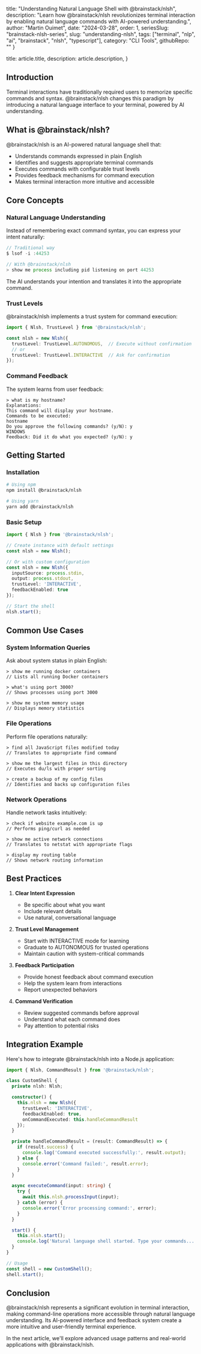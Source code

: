 
  title: "Understanding Natural Language Shell with @brainstack/nlsh",
  description: "Learn how @brainstack/nlsh revolutionizes terminal interaction by enabling natural language commands with AI-powered understanding.",
  author: "Martin Ouimet",
  date: "2024-03-28",
  order: 1,
  seriesSlug: "brainstack-nlsh-series",
  slug: "understanding-nlsh",
  tags: ["terminal", "nlp", "ai", "brainstack", "nlsh", "typescript"],
  category: "CLI Tools",
  githubRepo: ""
}

  title: article.title,
  description: article.description,
}


## Introduction

Terminal interactions have traditionally required users to memorize specific commands and syntax. @brainstack/nlsh changes this paradigm by introducing a natural language interface to your terminal, powered by AI understanding.

## What is @brainstack/nlsh?

@brainstack/nlsh is an AI-powered natural language shell that:
- Understands commands expressed in plain English
- Identifies and suggests appropriate terminal commands
- Executes commands with configurable trust levels
- Provides feedback mechanisms for command execution
- Makes terminal interaction more intuitive and accessible

## Core Concepts

### Natural Language Understanding

Instead of remembering exact command syntax, you can express your intent naturally:

```typescript
// Traditional way
$ lsof -i :44253

// With @brainstack/nlsh
> show me process including pid listening on port 44253
```

The AI understands your intention and translates it into the appropriate command.

### Trust Levels

@brainstack/nlsh implements a trust system for command execution:

```typescript
import { Nlsh, TrustLevel } from '@brainstack/nlsh';

const nlsh = new Nlsh({
  trustLevel: TrustLevel.AUTONOMOUS,  // Execute without confirmation
  // or
  trustLevel: TrustLevel.INTERACTIVE  // Ask for confirmation
});
```

### Command Feedback

The system learns from user feedback:

```plaintext
> what is my hostname?
Explanations:
This command will display your hostname.
Commands to be executed:
hostname
Do you approve the following commands? (y/N): y
WINDOWS
Feedback: Did it do what you expected? (y/N): y
```

## Getting Started

### Installation

```bash
# Using npm
npm install @brainstack/nlsh

# Using yarn
yarn add @brainstack/nlsh
```

### Basic Setup

```typescript
import { Nlsh } from '@brainstack/nlsh';

// Create instance with default settings
const nlsh = new Nlsh();

// Or with custom configuration
const nlsh = new Nlsh({
  inputSource: process.stdin,
  output: process.stdout,
  trustLevel: 'INTERACTIVE',
  feedbackEnabled: true
});

// Start the shell
nlsh.start();
```

## Common Use Cases

### System Information Queries

Ask about system status in plain English:

```plaintext
> show me running docker containers
// Lists all running Docker containers

> what's using port 3000?
// Shows processes using port 3000

> show me system memory usage
// Displays memory statistics
```

### File Operations

Perform file operations naturally:

```plaintext
> find all JavaScript files modified today
// Translates to appropriate find command

> show me the largest files in this directory
// Executes du/ls with proper sorting

> create a backup of my config files
// Identifies and backs up configuration files
```

### Network Operations

Handle network tasks intuitively:

```plaintext
> check if website example.com is up
// Performs ping/curl as needed

> show me active network connections
// Translates to netstat with appropriate flags

> display my routing table
// Shows network routing information
```

## Best Practices

1. **Clear Intent Expression**
   - Be specific about what you want
   - Include relevant details
   - Use natural, conversational language

2. **Trust Level Management**
   - Start with INTERACTIVE mode for learning
   - Graduate to AUTONOMOUS for trusted operations
   - Maintain caution with system-critical commands

3. **Feedback Participation**
   - Provide honest feedback about command execution
   - Help the system learn from interactions
   - Report unexpected behaviors

4. **Command Verification**
   - Review suggested commands before approval
   - Understand what each command does
   - Pay attention to potential risks

## Integration Example

Here's how to integrate @brainstack/nlsh into a Node.js application:

```typescript
import { Nlsh, CommandResult } from '@brainstack/nlsh';

class CustomShell {
  private nlsh: Nlsh;

  constructor() {
    this.nlsh = new Nlsh({
      trustLevel: 'INTERACTIVE',
      feedbackEnabled: true,
      onCommandExecuted: this.handleCommandResult
    });
  }

  private handleCommandResult = (result: CommandResult) => {
    if (result.success) {
      console.log('Command executed successfully:', result.output);
    } else {
      console.error('Command failed:', result.error);
    }
  }

  async executeCommand(input: string) {
    try {
      await this.nlsh.processInput(input);
    } catch (error) {
      console.error('Error processing command:', error);
    }
  }

  start() {
    this.nlsh.start();
    console.log('Natural language shell started. Type your commands...');
  }
}

// Usage
const shell = new CustomShell();
shell.start();
```

## Conclusion

@brainstack/nlsh represents a significant evolution in terminal interaction, making command-line operations more accessible through natural language understanding. Its AI-powered interface and feedback system create a more intuitive and user-friendly terminal experience.

In the next article, we'll explore advanced usage patterns and real-world applications with @brainstack/nlsh.
